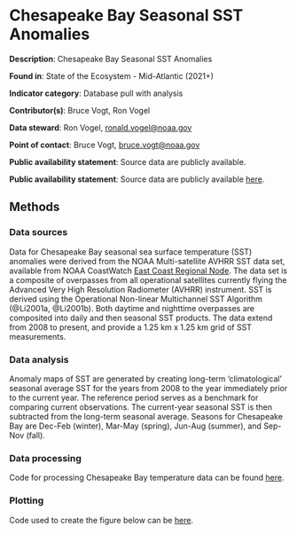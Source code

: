 # Chesapeake Bay Seasonal SST Anomalies 

**Description**:  Chesapeake Bay Seasonal SST Anomalies

**Found in**: State of the Ecosystem - Mid-Atlantic (2021+)

**Indicator category**: Database pull with analysis

**Contributor(s)**: Bruce Vogt, Ron Vogel
  
**Data steward**: Ron Vogel, <ronald.vogel@noaa.gov>
  
**Point of contact**: Bruce Vogt, <bruce.vogt@noaa.gov> 
  
**Public availability statement**: Source data are publicly available.
  
**Public availability statement**: Source data are publicly available [here](https://eastcoast.coastwatch.noaa.gov/cw_avhrr.php).

## Methods


### Data sources
Data for Chesapeake Bay seasonal sea surface temperature (SST) anomalies were derived from the NOAA Multi-satellite AVHRR SST data set, available from NOAA CoastWatch [East Coast Regional Node](https://eastcoast.coastwatch.noaa.gov). The data set is a composite of overpasses from all operational satellites currently flying the Advanced Very High Resolution Radiometer (AVHRR) instrument. SST is derived using the Operational Non-linear Multichannel SST Algorithm (@Li2001a, @Li2001b). Both daytime and nighttime overpasses are composited into daily and then seasonal SST products. The data extend from 2008 to present, and provide a 1.25 km x 1.25 km grid of SST measurements.

### Data analysis
Anomaly maps of SST are generated by creating long-term ‘climatological’ seasonal average SST for the years from 2008 to the year immediately prior to the current year. The reference period serves as a benchmark for comparing current observations. The current-year seasonal SST is then subtracted from the long-term seasonal average. Seasons for Chesapeake Bay are Dec-Feb (winter), Mar-May (spring), Jun-Aug (summer), and Sep-Nov (fall).



### Data processing
Code for processing Chesapeake Bay temperature data can be found [here](https://github.com/NOAA-EDAB/ecodata/blob/master/data-raw/get_ch_bay_temp.R). 




### Plotting
Code used to create the figure below can be [here](https://raw.githubusercontent.com/NOAA-EDAB/ecodata/master/chunk-scripts/LTL_MAB.Rmd-ches-bay-sst.R).

```r

```
